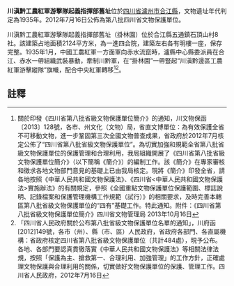 {{msg:四川省文物保護單位
|名稱 = 川滇黔工農紅軍游擊隊起義指揮部舊址
|編號 = 399
|圖片 = 
|級別 = S8
|分類 = 
|時代 = 1935年
|地点 = [[四川省|四川省]][[瀘州市|瀘州市]][[合江縣|合江縣]]
|坐標 =
|登錄 = 2012年7月16日
}}
'''川滇黔工農紅軍游擊隊起義指揮部舊址'''位於[[四川省|四川省]][[瀘州市|瀘州市]][[合江縣|合江縣]]，文物遺址年代判定為1935年。2012年7月16日公佈為第八批四川省文物保護單位。

川滇黔工農紅軍游擊隊起義指揮部舊址（掛林園）位於合江縣五通鎮石頂山村8社。該建築占地面積2124平方米，為一進四合院，建築左右各有明樓一座，保存完整。1935年1月，中國工農紅軍一方面軍向赤水流竄時，瀘縣中心縣委派員在合江、赤水一帶組織武裝暴動，牽制川黔軍，在“掛林園”一帶豎起“川滇黔邊區工農紅軍游擊縱隊”旗幟，配合中央紅軍轉移<ref>關於印發《四川省第八批省級文物保護單位簡介》的通知，川文物保函〔2013〕128號，各市、州文化（文物）局，省直文博單位：為有效保護全省不可移動文物，進一步鞏固第三次全國文物普查成果，省政府於2012年7月核定公佈了“四川省第八批省級文物保護單位”。為切實加強和規範全省第八批省級文物保護單位的保護管理和合理利用，我局組織開展了《四川省第八批省級文物保護單位簡介》（以下簡稱《簡介》）的編制工作。該《簡介》在專家審核和徵求各地文物部門意見的基礎上已由我局核定。現將《簡介》印發全省，請各地按照《中華人民共和國文物保護法》、《四川省<中華人民共和國文物保護法>實施辦法》的有關規定，參照《全國重點文物保護單位保護範圍、標誌說明、記錄檔案和保護管理機構工作規範（試行）》的相關要求，及時完善本轄區第八批省級文物保護單位的“四有”基礎工作。特此通知。附件：《四川省第八批省級文物保護單位簡介》四川省文物管理局  2013年10月16日</ref><ref>  「四川省人民政府關於公布第八批省級文物保護單位名單的通知」，川府函[2012]149號，各市（州）、縣（市、區）人民政府，省政府各部門、各直屬機構：省政府核定四川省第八批省級文物保護單位（共計484處），現予公布。各地、各部門要認真貫徹落實《中華人民共和國文物保護法》等相關法律法規，按照「保護為主、搶救第一、合理利用、加強管理」的工作方針，正確處理文物保護與合理利用的關係，切實做好文物保護單位的保護、管理工作。四川省人民政府，2012年7月16日</ref>。
==註釋==
{{reflist}}
{{文物保護單位小作品}}